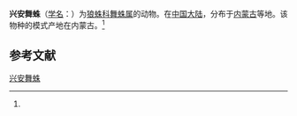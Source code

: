 {{Speciesbox
| name = 兴安舞蛛
| status = 
| status_system = 
| image = 
| genus = Alopecosa
| species = hingganica
| authority = (Tang et al, 1993)<ref name='id13763'>{{cite web| url =http://www.bioinfo.cn/db05/BjdwSpecies.php?action=view&id=13763| title =兴安舞蛛| work =《中国动物物种编目数据库》| publisher =中国科学院微生物研究所| author =中国科学院动物研究所| accessdate =2009-04-28| deadurl =yes| archiveurl =https://web.archive.org/web/20160305041916/http://www.bioinfo.cn/db05/BjdwSpecies.php?action=view&id=13763| archivedate =2016-03-05}}</ref>
}}

'''兴安舞蛛'''（[[学名|学名]]：{{lang|la|''Alopecosa hingganica''}}）为[[狼蛛科|狼蛛科]][[舞蛛属|舞蛛属]]的动物。在[[中国大陆|中国大陆]]，分布于[[内蒙古|内蒙古]]等地。该物种的模式产地在内蒙古。<ref name='id13763'/>

== 参考文献 ==
{{reflist}}

{{Wikispecies|Alopecosa hingganica}}
{{Taxonbar|from=Q2093877}}

[[Category:舞蛛属|兴安舞蛛]]


{{蜘蛛小作品}}